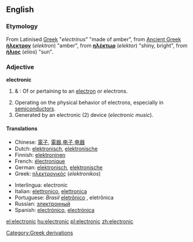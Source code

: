 ==English==

{{rank|account|party|sight|455|electronic|sea|necessary|idea}}
===Etymology===
[[Category:Greek derivations]]
From Latinised [[Greek]] "''electrinus''" "made of amber", from [[Ancient Greek]]  '''[[ήλεκτρον]]''' (''elektron'') "amber", from '''[[ηλέκτωρ]]''' (''elektor'') "shiny, bright", from '''[[ήλιος]]''' (''elios'') "sun".

===Adjective===
'''electronic'''

# {{physics}} & {{chemistry}}: Of or pertaining to an [[electron]] or electrons.
# Operating on the physical behavior of electrons, especially in [[semiconductor]]s.
# Generated by an electronic (2) device (''electronic music'').

====Translations====
{{top}}
*Chinese: [[電子]], [[電器]],[[电子]],[[电器]]
*Dutch: [[elektronisch]], [[elektronische]]
*Finnish: [[elektroninen]]
*French: [[électronique]]
*German: [[elektronisch]], [[elektronische]]
*Greek: [[ηλεκτρονικός]] (''elektronikos'')
{{mid}}
*Interlingua: electronic
*Italian: [[elettronico]], [[elettronica]]
*Portuguese: ''Brasil'' [[eletrônico]] {{m}}, eletrônica {{f}}
*Russian: [[электронный]]
*Spanish: [[electrónico]], [[electrónica]]
{{bottom}}

[[el:electronic]]
[[hu:electronic]]
[[pl:electronic]]
[[zh:electronic]]